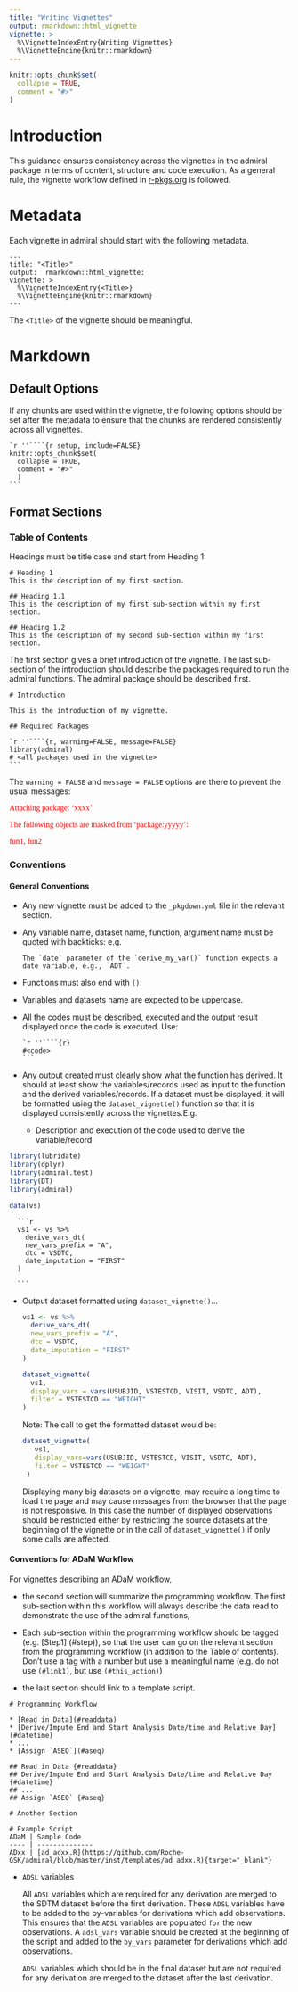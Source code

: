 ```yaml
---
title: "Writing Vignettes"
output: rmarkdown::html_vignette
vignette: >
  %\VignetteIndexEntry{Writing Vignettes}
  %\VignetteEngine{knitr::rmarkdown}
---
```


```r
knitr::opts_chunk$set(
  collapse = TRUE,
  comment = "#>"
)
```

# Introduction

This guidance ensures consistency across the vignettes in the admiral package in terms of content, structure and code execution. 
As a general rule, the vignette workflow defined in [r-pkgs.org](https://r-pkgs.org/vignettes.html) is followed.


# Metadata

Each vignette in admiral should start with the following metadata.

```
---
title: "<Title>"
output:  rmarkdown::html_vignette:
vignette: >
  %\VignetteIndexEntry{<Title>}
  %\VignetteEngine{knitr::rmarkdown}
---
```

The `<Title>` of the vignette should be meaningful. 

# Markdown

## Default Options

If any chunks are used within the vignette, the following options should be set after the metadata 
to ensure that the chunks are rendered consistently across all vignettes.

    `r ''````{r setup, include=FALSE}
    knitr::opts_chunk$set(
      collapse = TRUE,
      comment = "#>"
      )
    ```


## Format Sections

### Table of Contents

Headings must be title case and start from Heading 1:

```
# Heading 1
This is the description of my first section.

## Heading 1.1
This is the description of my first sub-section within my first section.

## Heading 1.2
This is the description of my second sub-section within my first section.

```

The first section gives a brief introduction of the vignette. The last sub-section 
of the introduction should describe the packages required to run the admiral functions. 
The admiral package should be described first.

```
# Introduction

This is the introduction of my vignette.

## Required Packages
```

    `r ''````{r, warning=FALSE, message=FALSE}
    library(admiral)
    # <all packages used in the vignette>
    ```

The `warning = FALSE` and `message = FALSE` options are there to prevent the usual messages:

<span style="color: red;font-family: textmate; font-size = 12pt;" >Attaching package: 'xxxx'</span>

<span style="color: red;font-family: textmate; font-size = 12pt;">The following objects are masked from 'package:yyyyy':</span>

<span style="color: red;font-family: textmate; font-size = 12pt;">  fun1, fun2</span>

### Conventions

#### General Conventions

+ Any new vignette must be added to the `_pkgdown.yml` file in the relevant section.

+ Any variable name, dataset name, function, argument name must be quoted with backticks: e.g.


  ```
  The `date` parameter of the `derive_my_var()` function expects a date variable, e.g., `ADT`.
  ```

+ Functions must also end with `()`.

+ Variables and datasets name are expected to be uppercase.

+ All the codes must be described, executed and the output result displayed once the code is executed.
Use:
 

      `r ''````{r}
      #<code>
      ```

+ Any output created must clearly show what the function has derived. 
It should at least show the variables/records used as input to the function and the derived 
variables/records. If a dataset must be displayed, it will be formatted using the `dataset_vignette()`
function so that it is displayed consistently across the vignettes.E.g.


  + Description and execution of the code used to derive the variable/record
  


```r
library(lubridate)
library(dplyr)
library(admiral.test)
library(DT)
library(admiral)

data(vs)
```

      ```r
      vs1 <- vs %>%
        derive_vars_dt(
        new_vars_prefix = "A",
        dtc = VSDTC,
        date_imputation = "FIRST"
      )

      ```


  + Output dataset formatted using `dataset_vignette()`...


      ```r
      vs1 <- vs %>%
        derive_vars_dt(
        new_vars_prefix = "A",
        dtc = VSDTC,
        date_imputation = "FIRST"
      )
      
      dataset_vignette(
        vs1,
        display_vars = vars(USUBJID, VSTESTCD, VISIT, VSDTC, ADT),
        filter = VSTESTCD == "WEIGHT"
      )
      ```


    Note: The call to get the formatted dataset would be: 
 

       ```r
       dataset_vignette(
          vs1, 
          display_vars=vars(USUBJID, VSTESTCD, VISIT, VSDTC, ADT),
          filter = VSTESTCD == "WEIGHT"
        )
      ```
      
    Displaying many big datasets on a vignette, may require a long time to load
    the page and may cause messages from the browser that the page is not
    responsive. In this case the number of displayed observations should be
    restricted either by restricting the source datasets at the beginning of the
    vignette or in the call of `dataset_vignette()` if only some calls are
    affected.

#### Conventions for ADaM Workflow

For vignettes describing an ADaM workflow, 

+ the second section will summarize the programming workflow. The first sub-section within this 
workflow will always describe the data read to demonstrate the use of the admiral functions,

+ Each sub-section within the programming workflow should be tagged (e.g. [Step1] (#step)), so that 
the user can go on the relevant section from the programming workflow (in addition to the Table of
contents). Don’t use a tag with a number but use a meaningful name (e.g. do not use `(#link1)`,
but use `(#this_action)`)

+ the last section should link to a template script. 


```
# Programming Workflow

* [Read in Data](#readdata)
* [Derive/Impute End and Start Analysis Date/time and Relative Day](#datetime)
* ...
* [Assign `ASEQ`](#aseq)

## Read in Data {#readdata}
## Derive/Impute End and Start Analysis Date/time and Relative Day {#datetime}
## ...
## Assign `ASEQ` {#aseq}

# Another Section

# Example Script
ADaM | Sample Code
---- | --------------
ADxx | [ad_adxx.R](https://github.com/Roche-GSK/admiral/blob/master/inst/templates/ad_adxx.R){target="_blank"}

```

+ `ADSL` variables

  All `ADSL` variables which are required for any derivation are merged to the SDTM dataset before the
  first derivation. 
  These `ADSL` variables have to be added to the by-variables for derivations which add observations. 
  This ensures that the `ADSL` variables are populated `for` the new observations. 
  A `adsl_vars` variable should be created at the beginning of the script and added to the `by_vars` 
  parameter for derivations which add observations.

  `ADSL` variables which should be in the final dataset but are not required for any derivation are
  merged to the dataset after the last derivation.



